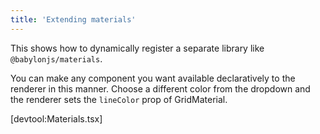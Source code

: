 ```yaml
---
title: 'Extending materials'
---
```


This shows how to dynamically register a separate library like
`@babylonjs/materials`.

You can make any component you want available declaratively to the renderer in
this manner. Choose a different color from the dropdown and the renderer sets
the `lineColor` prop of GridMaterial.

[devtool:Materials.tsx]
